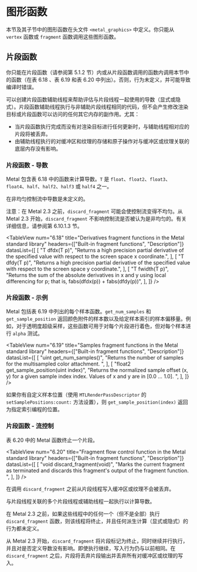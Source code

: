 # 图形函数

<OrigninalPDF title="6.10 Graphics Functions" />

本节及其子节中的图形函数在头文件 `<metal_graphics>` 中定义。你只能从 `vertex` 函数或 `fragment` 函数调用这些图形函数。

## 片段函数

你只能在片段函数（请参阅第 5.1.2 节）内或从片段函数调用的函数内调用本节中的函数（在表 6.18 、表 6.19 和表 6.20 中列出）。否则，行为未定义，并可能导致编译时错误。

可以创建片段函数辅助线程来帮助评估与片段线程一起使用的导数（显式或隐式）。片段函数辅助线程执行与非辅助片段线程相同的代码，但不会产生修改渲染目标或片段函数可以访问的任何其它内存的副作用。尤其：

- 当片段函数执行完成而没有对渲染目标进行任何更新时，与辅助线程相对应的片段将被丢弃。
- 由辅助线程执行的对缓冲区和纹理的存储和原子操作对与缓冲区或纹理关联的底层内存没有影响。

### 片段函数 - 导数

Metal 包含表 6.18 中的函数来计算导数。`T` 是 `float`、`float2`、`float3`、`float4`、`half`、`half2`、`half3` 或 `half4` 之一。

在非均匀控制流中导数是未定义的。

注意：在 Metal 2.3 之前，`discard_fragment` 可能会使控制流变得不均匀。从 Metal 2.3 开始，`discard_fragment` 不影响控制流是否被认为是非均匀的。有关详细信息，请参阅第 6.10.1.3 节。

<TableView
  num="6.18"
  title="Derivatives fragment functions in the Metal standard library"
  headers={["Built-in fragment functions", "Description"]}
  datasList={[
    [
      "T dfdx(T p)",
      "Returns a high precision partial derivative of the specified value with respect to the screen space x coordinate.",
    ],
    [
      "T dfdy(T p)",
      "Returns a high precision partial derivative of the specified value with respect to the screen space y coordinate.",
    ],
    [
      "T fwidth(T p)",
      "Returns the sum of the absolute derivatives in x and y using local differencing for p; that is, fabs(dfdx(p)) + fabs(dfdy(p))",
    ],
  ]}
/>

### 片段函数 - 示例

Metal 包括表 6.19 中列出的每个样本函数。`get_num_samples` 和 `get_sample_position` 返回颜色附件的样本数以及给定样本索引的样本偏移量。例如，对于透明度超级采样，这些函数可用于对每个片段进行着色，但对每个样本进行 `alpha` 测试。

<TableView
  num="6.19"
  title="Samples fragment functions in the Metal standard library"
  headers={["Built-in fragment functions", "Description"]}
  datasList={[
    [
      "uint get_num_samples()",
      "Returns the number of samples for the multisampled color attachment. ",
    ],
    [
      "float2 get_sample_position(uint index)",
      "Returns the normalized sample offset (x, y) for a given sample index index. Values of x and y are in [0.0 … 1.0]. ",
    ],
  ]}
/>

如果你有自定义样本位置（使用 `MTLRenderPassDescriptor` 的 `setSamplePositions:count:` 方法设置），则 `get_sample_position(index)` 返回为指定索引编程的位置。

### 片段函数 - 流控制

表 6.20 中的 Metal 函数终止一个片段。

<TableView
  num="6.20"
  title="Fragment flow control function in the Metal standard library"
  headers={["Built-in fragment functions", "Description"]}
  datasList={[
    [
      "void discard_fragment(void)",
      "Marks the current fragment as terminated and discards this fragment's output of the fragment function. ",
    ],
  ]}
/>

在调用 `discard_fragment` 之前从片段线程写入缓冲区或纹理不会被丢弃。

与片段线程关联的多个片段线程或辅助线程一起执行以计算导数。

在 Metal 2.3 之前，如果这些线程中的任何一个（但不是全部）执行 `discard_fragment` 函数，则该线程将终止，并且任何派生计算（显式或隐式）的行为都未定义。

从 Metal 2.3 开始，`discard_fragment` 将片段标记为终止，同时继续并行执行，并且对是否定义导数没有影响。即使执行继续，写入行为仍与以前相同。在 `discard_fragment` 之后，片段将丢弃片段输出并丢弃所有对缓冲区或纹理的写入。
